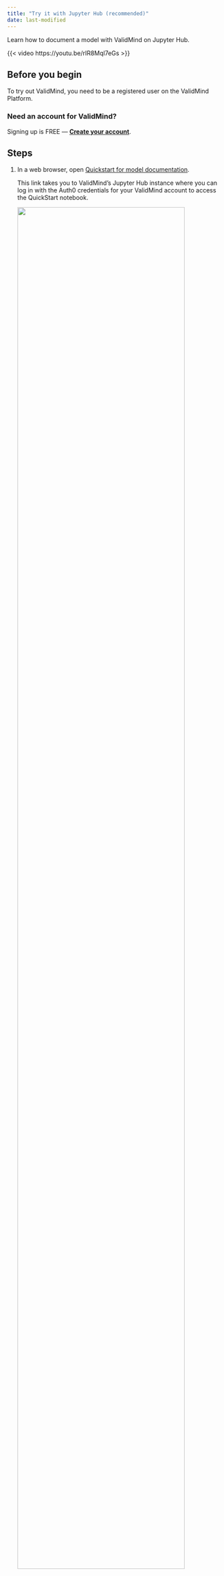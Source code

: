 ```yaml
---
title: "Try it with Jupyter Hub (recommended)"
date: last-modified
---
```


Learn how to document a model with ValidMind on Jupyter Hub.

::: {.grid}
::: {.g-col-10}
{{< video https://youtu.be/rIR8Mql7eGs >}}
:::
:::

## Before you begin

To try out ValidMind, you need to be a registered user on the ValidMind Platform.

::: {.callout-tip}
### Need an account for ValidMind? 
Signing up is FREE — **[Create your account](https://app.prod.validmind.ai)**.
:::

## Steps

1. In a web browser, open [Quickstart for model documentation](https://jupyterhub.validmind.ai/hub/user-redirect/lab/tree/quickstart_customer_churn_full_suite.ipynb).

   This link takes you to ValidMind's Jupyter Hub instance where you can log in with the Auth0 credentials for your ValidMind account to access the QuickStart notebook.

   ![](quickstart-dashboard-jupyterhub.png){width=90% fig-alt="The QuickStart notebook opened in Jupyter Hub"}

<!---
1. In a web browser, go to <https://jupyterhub.validmind.ai>.

2. Click **Sign in with Auth0**, enter your ValidMind email address and password credentials, and click **Continue**.

3. In the sidebar, double click the **QuickStart_Customer Churn_full_suite.ipynb** notebook:

--->

2. After the notebook opens, run the first few cells in the notebook:

   - Hover over each cell and click the {{< fa circle-play >}} **icon**; OR
   - Press `Shift + Enter` on Windows or `Cmd + Enter` if you are on a Mac
   
   The notebook will guide you through installing the {{< var vm_framework >}}, initializing the Python environment, and finally initializing the ValidMind Client Library by connecting to the ValidMind Platform.
   
   Near the bottom of the **Initialize ValidMind** section, you should see a message like this:
   
   ```bash
   Connected to ValidMind. Project: Customer Churn Model - Initial Validation (xxxxxxxxxxxxxxxxxxxxxxxxx)
   ```
   
   This message confirms that the {{< var vm_dev >}} works as expected. 

You can now continue running the rest of the cells if you want to see how the demo notebook works or, to save some time, you can move on to the next section to explore the {{< var vm_ui >}}. 

<!--- TO DO Screenshot --->

## What's next

Continue with [Explore sample model documentation](quickstart-explore-sample-model-documentation.qmd) to learn more about using the {{< var vm_risk >}} hands-on.
